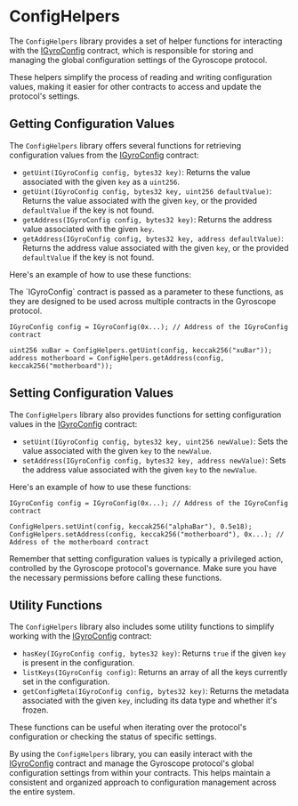 
# ConfigHelpers

The `ConfigHelpers` library provides a set of helper functions for interacting with the [IGyroConfig](/igyro-config) contract, which is responsible for storing and managing the global configuration settings of the Gyroscope protocol.

These helpers simplify the process of reading and writing configuration values, making it easier for other contracts to access and update the protocol's settings.

## Getting Configuration Values

The `ConfigHelpers` library offers several functions for retrieving configuration values from the [IGyroConfig](/igyro-config) contract:

- `getUint(IGyroConfig config, bytes32 key)`: Returns the value associated with the given `key` as a `uint256`.
- `getUint(IGyroConfig config, bytes32 key, uint256 defaultValue)`: Returns the value associated with the given `key`, or the provided `defaultValue` if the key is not found.
- `getAddress(IGyroConfig config, bytes32 key)`: Returns the address value associated with the given `key`.
- `getAddress(IGyroConfig config, bytes32 key, address defaultValue)`: Returns the address value associated with the given `key`, or the provided `defaultValue` if the key is not found.

Here's an example of how to use these functions:

<Callout type="info">
The `IGyroConfig` contract is passed as a parameter to these functions, as they are designed to be used across multiple contracts in the Gyroscope protocol.
</Callout>

```solidity
IGyroConfig config = IGyroConfig(0x...); // Address of the IGyroConfig contract

uint256 xuBar = ConfigHelpers.getUint(config, keccak256("xuBar"));
address motherboard = ConfigHelpers.getAddress(config, keccak256("motherboard"));
```

## Setting Configuration Values

The `ConfigHelpers` library also provides functions for setting configuration values in the [IGyroConfig](/igyro-config) contract:

- `setUint(IGyroConfig config, bytes32 key, uint256 newValue)`: Sets the value associated with the given `key` to the `newValue`.
- `setAddress(IGyroConfig config, bytes32 key, address newValue)`: Sets the address value associated with the given `key` to the `newValue`.

Here's an example of how to use these functions:

```solidity
IGyroConfig config = IGyroConfig(0x...); // Address of the IGyroConfig contract

ConfigHelpers.setUint(config, keccak256("alphaBar"), 0.5e18);
ConfigHelpers.setAddress(config, keccak256("motherboard"), 0x...); // Address of the motherboard contract
```

<Callout type="warning">
Remember that setting configuration values is typically a privileged action, controlled by the Gyroscope protocol's governance. Make sure you have the necessary permissions before calling these functions.
</Callout>

## Utility Functions

The `ConfigHelpers` library also includes some utility functions to simplify working with the [IGyroConfig](/igyro-config) contract:

- `hasKey(IGyroConfig config, bytes32 key)`: Returns `true` if the given `key` is present in the configuration.
- `listKeys(IGyroConfig config)`: Returns an array of all the keys currently set in the configuration.
- `getConfigMeta(IGyroConfig config, bytes32 key)`: Returns the metadata associated with the given `key`, including its data type and whether it's frozen.

These functions can be useful when iterating over the protocol's configuration or checking the status of specific settings.

By using the `ConfigHelpers` library, you can easily interact with the [IGyroConfig](/igyro-config) contract and manage the Gyroscope protocol's global configuration settings from within your contracts. This helps maintain a consistent and organized approach to configuration management across the entire system.